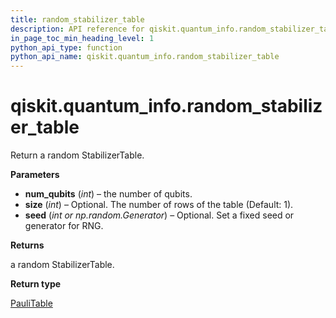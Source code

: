 ```yaml
---
title: random_stabilizer_table
description: API reference for qiskit.quantum_info.random_stabilizer_table
in_page_toc_min_heading_level: 1
python_api_type: function
python_api_name: qiskit.quantum_info.random_stabilizer_table
---
```


# qiskit.quantum\_info.random\_stabilizer\_table

<Function id="qiskit.quantum_info.random_stabilizer_table" github="https://github.com/qiskit/qiskit/tree/stable/0.17/qiskit/quantum_info/operators/symplectic/random.py" signature="random_stabilizer_table(num_qubits, size=1, seed=None)">
  Return a random StabilizerTable.

  **Parameters**

  *   **num\_qubits** (*int*) – the number of qubits.
  *   **size** (*int*) – Optional. The number of rows of the table (Default: 1).
  *   **seed** (*int or np.random.Generator*) – Optional. Set a fixed seed or generator for RNG.

  **Returns**

  a random StabilizerTable.

  **Return type**

  [PauliTable](qiskit.quantum_info.PauliTable "qiskit.quantum_info.PauliTable")
</Function>

